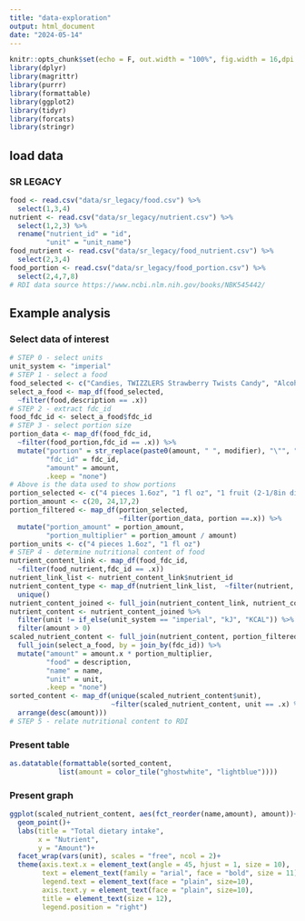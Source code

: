 ```yaml
---
title: "data-exploration"
output: html_document
date: "2024-05-14"
---
```


```r
knitr::opts_chunk$set(echo = F, out.width = "100%", fig.width = 16,dpi = 330, fig.align = "center")
library(dplyr)
library(magrittr)
library(purrr)
library(formattable)
library(ggplot2)
library(tidyr)
library(forcats)
library(stringr)
```

## load data

### SR LEGACY

```r
food <- read.csv("data/sr_legacy/food.csv") %>% 
  select(1,3,4)
nutrient <- read.csv("data/sr_legacy/nutrient.csv") %>% 
  select(1,2,3) %>% 
  rename("nutrient_id" = "id",
         "unit" = "unit_name")
food_nutrient <- read.csv("data/sr_legacy/food_nutrient.csv") %>% 
  select(2,3,4) 
food_portion <- read.csv("data/sr_legacy/food_portion.csv") %>% 
  select(2,4,7,8)
# RDI data source https://www.ncbi.nlm.nih.gov/books/NBK545442/
```

## Example analysis

### Select data of interest

```r
# STEP 0 - select units
unit_system <- "imperial"
# STEP 1 - select a food
food_selected <- c("Candies, TWIZZLERS Strawberry Twists Candy", "Alcoholic beverage, beer, light, BUD LIGHT", "Plums, raw", "Blueberries, raw")
select_a_food <- map_df(food_selected,
  ~filter(food,description == .x))
# STEP 2 - extract fdc_id
food_fdc_id <- select_a_food$fdc_id
# STEP 3 - select portion size
portion_data <- map_df(food_fdc_id,
  ~filter(food_portion,fdc_id == .x)) %>% 
  mutate("portion" = str_replace(paste0(amount, " ", modifier), "\"", "in"),
         "fdc_id" = fdc_id,
         "amount" = amount,
         .keep = "none")
# Above is the data used to show portions
portion_selected <- c("4 pieces 1.6oz", "1 fl oz", "1 fruit (2-1/8in dia)", "1 cup")
portion_amount <- c(20, 24,17,2)
portion_filtered <- map_df(portion_selected,
                           ~filter(portion_data, portion ==.x)) %>% 
  mutate("portion_amount" = portion_amount,
         "portion_multiplier" = portion_amount / amount)
portion_units <- c("4 pieces 1.6oz", "1 fl oz")
# STEP 4 - determine nutritional content of food
nutrient_content_link <- map_df(food_fdc_id, 
  ~filter(food_nutrient,fdc_id == .x))
nutrient_link_list <- nutrient_content_link$nutrient_id
nutrient_content_type <- map_df(nutrient_link_list,  ~filter(nutrient, nutrient_id == .x)) %>% 
  unique()
nutrient_content_joined <- full_join(nutrient_content_link, nutrient_content_type) 
nutrient_content <- nutrient_content_joined %>% 
  filter(unit != if_else(unit_system == "imperial", "kJ", "KCAL")) %>% 
  filter(amount > 0) 
scaled_nutrient_content <- full_join(nutrient_content, portion_filtered, by = join_by(fdc_id)) %>% 
  full_join(select_a_food, by = join_by(fdc_id)) %>% 
  mutate("amount" = amount.x * portion_multiplier,
         "food" = description,
         "name" = name,
         "unit" = unit,
         .keep = "none")
sorted_content <- map_df(unique(scaled_nutrient_content$unit),
                         ~filter(scaled_nutrient_content, unit == .x) %>% 
  arrange(desc(amount)))
# STEP 5 - relate nutritional content to RDI

```

### Present table


```r
as.datatable(formattable(sorted_content,
            list(amount = color_tile("ghostwhite", "lightblue"))))
```


### Present graph

```r
ggplot(scaled_nutrient_content, aes(fct_reorder(name,amount), amount))+
  geom_point()+
  labs(title = "Total dietary intake",
       x = "Nutrient",
       y = "Amount")+
  facet_wrap(vars(unit), scales = "free", ncol = 2)+
  theme(axis.text.x = element_text(angle = 45, hjust = 1, size = 10),
        text = element_text(family = "arial", face = "bold", size = 11),
        legend.text = element_text(face = "plain", size=10),
        axis.text.y = element_text(face = "plain", size=10),
        title = element_text(size = 12),
        legend.position = "right")
```

